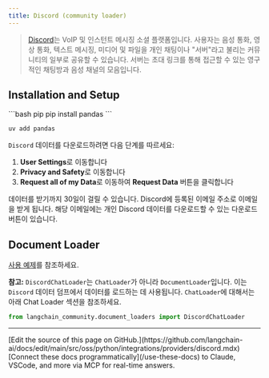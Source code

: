 ```yaml
---
title: Discord (community loader)
---
```


>[Discord](https://discord.com/)는 VoIP 및 인스턴트 메시징 소셜 플랫폼입니다. 사용자는 음성 통화, 영상 통화, 텍스트 메시징, 미디어 및 파일을 개인 채팅이나 "서버"라고 불리는 커뮤니티의 일부로 공유할 수 있습니다. 서버는 초대 링크를 통해 접근할 수 있는 영구적인 채팅방과 음성 채널의 모음입니다.

## Installation and Setup

<CodeGroup>
```bash pip
pip install pandas
```

```bash uv
uv add pandas
```
</CodeGroup>

`Discord` 데이터를 다운로드하려면 다음 단계를 따르세요:

1. **User Settings**로 이동합니다
2. **Privacy and Safety**로 이동합니다
3. **Request all of my Data**로 이동하여 **Request Data** 버튼을 클릭합니다

데이터를 받기까지 30일이 걸릴 수 있습니다. Discord에 등록된 이메일 주소로 이메일을 받게 됩니다. 해당 이메일에는 개인 Discord 데이터를 다운로드할 수 있는 다운로드 버튼이 있습니다.


## Document Loader

[사용 예제](/oss/python/integrations/document_loaders/discord)를 참조하세요.

**참고:** `DiscordChatLoader`는 `ChatLoader`가 아니라 `DocumentLoader`입니다.
이는 `Discord` 데이터 덤프에서 데이터를 로드하는 데 사용됩니다.
`ChatLoader`에 대해서는 아래 Chat Loader 섹션을 참조하세요.

```python
from langchain_community.document_loaders import DiscordChatLoader
```

---

<Callout icon="pen-to-square" iconType="regular">
    [Edit the source of this page on GitHub.](https://github.com/langchain-ai/docs/edit/main/src/oss/python/integrations/providers/discord.mdx)
</Callout>
<Tip icon="terminal" iconType="regular">
    [Connect these docs programmatically](/use-these-docs) to Claude, VSCode, and more via MCP for    real-time answers.
</Tip>
